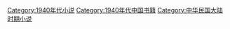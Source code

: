 [[Category:1940年代小说|Category:1940年代小说]]
[[Category:1940年代中国书籍|Category:1940年代中国书籍]]
[[Category:中华民国大陆时期小说|Category:中华民国大陆时期小说]]